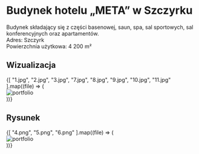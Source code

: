 
# Budynek hotelu „META” w Szczyrku

Budynek składający się z części basenowej, saun, spa, sal sportowych, sal konferencyjnych oraz apartamentów.  
Adres: Szczyrk  
Powierzchnia użytkowa: 4 200 m²

## Wizualizacja

<div style={{ display: 'grid', gridTemplateColumns: 'repeat(3, 1fr)', gap: '14px' }}>
  {[
    "1.jpg", "2.jpg", "3.jpg", 
    "7.jpg", "8.jpg", "9.jpg", "10.jpg", "11.jpg"
  ].map((file) => (
    <div key={file} style={{ }}>
      <Zoom>
        <img 
          alt="portfolio" 
          src={`/compressed/uslugowe/meta/${file}`} 
          style={{ width: '100%', height: 'auto', display: 'block', margin: '0 auto', backgroundColor: 'white' }} 
        />
      </Zoom>
    </div>
  ))}
</div>

## Rysunek

<div style={{ display: 'grid', gridTemplateColumns: 'repeat(3, 1fr)', gap: '14px' }}>
  {[
    "4.png", "5.png", "6.png"
  ].map((file) => (
    <div key={file} style={{ }}>
      <Zoom>
        <img 
          alt="portfolio" 
          src={`/compressed/uslugowe/meta/${file}`} 
          style={{ width: '100%', height: 'auto', display: 'block', margin: '0 auto', backgroundColor: 'white' }} 
        />
      </Zoom>
    </div>
  ))}
</div>
